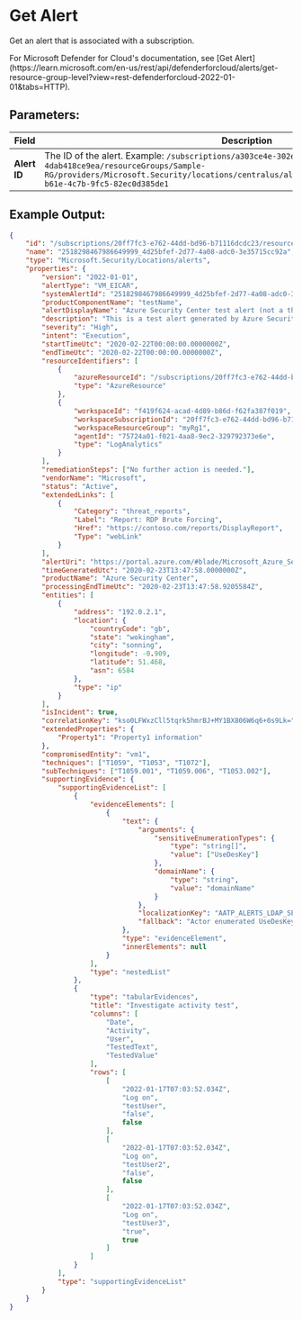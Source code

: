 
# Get Alert

Get an alert that is associated with a subscription.

<Callout type="info">
	For Microsoft Defender for Cloud's documentation, see [Get
	Alert](https://learn.microsoft.com/en-us/rest/api/defenderforcloud/alerts/get-resource-group-level?view=rest-defenderforcloud-2022-01-01&tabs=HTTP).
</Callout>

## Parameters:

| Field        | Description                                                                                                                                                                                                                   | Required |
| ------------ | ----------------------------------------------------------------------------------------------------------------------------------------------------------------------------------------------------------------------------- | :------: |
| **Alert ID** | The ID of the alert. Example: `/subscriptions/a303ce4e-302e-471a-8188-4dab418ce9ea/resourceGroups/Sample-RG/providers/Microsoft.Security/locations/centralus/alerts/2517131398922676665_f81f517a-b61e-4c7b-9fc5-82ec0d385de1` |   Yes    |

## Example Output:

```json
{
	"id": "/subscriptions/20ff7fc3-e762-44dd-bd96-b71116dcdc23/resourceGroups/myRg1/providers/Microsoft.Security/locations/westeurope/alerts/2518770965529163669_F144EE95-A3E5-42DA-A279-967D115809AA",
	"name": "2518298467986649999_4d25bfef-2d77-4a08-adc0-3e35715cc92a",
	"type": "Microsoft.Security/Locations/alerts",
	"properties": {
		"version": "2022-01-01",
		"alertType": "VM_EICAR",
		"systemAlertId": "2518298467986649999_4d25bfef-2d77-4a08-adc0-3e35715cc92a",
		"productComponentName": "testName",
		"alertDisplayName": "Azure Security Center test alert (not a threat)",
		"description": "This is a test alert generated by Azure Security Center. No further action is needed.",
		"severity": "High",
		"intent": "Execution",
		"startTimeUtc": "2020-02-22T00:00:00.0000000Z",
		"endTimeUtc": "2020-02-22T00:00:00.0000000Z",
		"resourceIdentifiers": [
			{
				"azureResourceId": "/subscriptions/20ff7fc3-e762-44dd-bd96-b71116dcdc23/resourceGroups/myRg1/providers/Microsoft.Compute/virtualMachines/vm1",
				"type": "AzureResource"
			},
			{
				"workspaceId": "f419f624-acad-4d89-b86d-f62fa387f019",
				"workspaceSubscriptionId": "20ff7fc3-e762-44dd-bd96-b71116dcdc23",
				"workspaceResourceGroup": "myRg1",
				"agentId": "75724a01-f021-4aa8-9ec2-329792373e6e",
				"type": "LogAnalytics"
			}
		],
		"remediationSteps": ["No further action is needed."],
		"vendorName": "Microsoft",
		"status": "Active",
		"extendedLinks": [
			{
				"Category": "threat_reports",
				"Label": "Report: RDP Brute Forcing",
				"Href": "https://contoso.com/reports/DisplayReport",
				"Type": "webLink"
			}
		],
		"alertUri": "https://portal.azure.com/#blade/Microsoft_Azure_Security/AlertBlade/alertId/2518298467986649999_4d25bfef-2d77-4a08-adc0-3e35715cc92a/subscriptionId/20ff7fc3-e762-44dd-bd96-b71116dcdc23/resourceGroup/myRg1/referencedFrom/alertDeepLink/location/westeurope",
		"timeGeneratedUtc": "2020-02-23T13:47:58.0000000Z",
		"productName": "Azure Security Center",
		"processingEndTimeUtc": "2020-02-23T13:47:58.9205584Z",
		"entities": [
			{
				"address": "192.0.2.1",
				"location": {
					"countryCode": "gb",
					"state": "wokingham",
					"city": "sonning",
					"longitude": -0.909,
					"latitude": 51.468,
					"asn": 6584
				},
				"type": "ip"
			}
		],
		"isIncident": true,
		"correlationKey": "kso0LFWxzCll5tqrk5hmrBJ+MY1BX806W6q6+0s9Lk=",
		"extendedProperties": {
			"Property1": "Property1 information"
		},
		"compromisedEntity": "vm1",
		"techniques": ["T1059", "T1053", "T1072"],
		"subTechniques": ["T1059.001", "T1059.006", "T1053.002"],
		"supportingEvidence": {
			"supportingEvidenceList": [
				{
					"evidenceElements": [
						{
							"text": {
								"arguments": {
									"sensitiveEnumerationTypes": {
										"type": "string[]",
										"value": ["UseDesKey"]
									},
									"domainName": {
										"type": "string",
										"value": "domainName"
									}
								},
								"localizationKey": "AATP_ALERTS_LDAP_SENSITIVE_ATTRIBUTE_RECONNAISSANCE_SECURITY_ALERT_EVIDENCE_ENUMERATION_DETAIL_A7C00BD7",
								"fallback": "Actor enumerated UseDesKey on domain1.test.local"
							},
							"type": "evidenceElement",
							"innerElements": null
						}
					],
					"type": "nestedList"
				},
				{
					"type": "tabularEvidences",
					"title": "Investigate activity test",
					"columns": [
						"Date",
						"Activity",
						"User",
						"TestedText",
						"TestedValue"
					],
					"rows": [
						[
							"2022-01-17T07:03:52.034Z",
							"Log on",
							"testUser",
							"false",
							false
						],
						[
							"2022-01-17T07:03:52.034Z",
							"Log on",
							"testUser2",
							"false",
							false
						],
						[
							"2022-01-17T07:03:52.034Z",
							"Log on",
							"testUser3",
							"true",
							true
						]
					]
				}
			],
			"type": "supportingEvidenceList"
		}
	}
}
```
